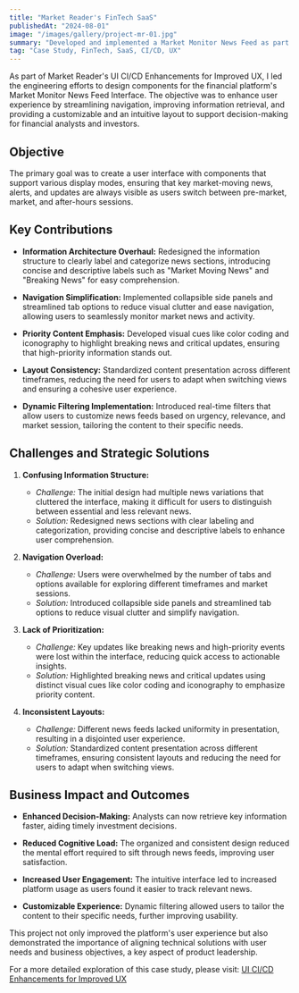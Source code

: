 ```yaml
---
title: "Market Reader's FinTech SaaS"
publishedAt: "2024-08-01"
image: "/images/gallery/project-mr-01.jpg"
summary: "Developed and implemented a Market Monitor News Feed as part of the CI/CD pipeline for the platform's MVP, ensuring real-time updates, prioritized content, and an intuitive interface to enhance user engagement and decision-making."
tag: "Case Study, FinTech, SaaS, CI/CD, UX"
---
```


As part of Market Reader's UI CI/CD Enhancements for Improved UX, I led the engineering efforts to design components for the financial platform's Market Monitor News Feed Interface. The objective was to enhance user experience by streamlining navigation, improving information retrieval, and providing a customizable and an intuitive layout to support decision-making for financial analysts and investors.

## Objective

The primary goal was to create a user interface with components that support various display modes, ensuring that key market-moving news, alerts, and updates are always visible as users switch between pre-market, market, and after-hours sessions.

## Key Contributions

-   **Information Architecture Overhaul:** Redesigned the information structure to clearly label and categorize news sections, introducing concise and descriptive labels such as "Market Moving News" and "Breaking News" for easy comprehension.

-   **Navigation Simplification:** Implemented collapsible side panels and streamlined tab options to reduce visual clutter and ease navigation, allowing users to seamlessly monitor market news and activity.

-   **Priority Content Emphasis:** Developed visual cues like color coding and iconography to highlight breaking news and critical updates, ensuring that high-priority information stands out.

-   **Layout Consistency:** Standardized content presentation across different timeframes, reducing the need for users to adapt when switching views and ensuring a cohesive user experience.

-   **Dynamic Filtering Implementation:** Introduced real-time filters that allow users to customize news feeds based on urgency, relevance, and market session, tailoring the content to their specific needs.

## Challenges and Strategic Solutions

1. **Confusing Information Structure:**

    - _Challenge:_ The initial design had multiple news variations that cluttered the interface, making it difficult for users to distinguish between essential and less relevant news.
    - _Solution:_ Redesigned news sections with clear labeling and categorization, providing concise and descriptive labels to enhance user comprehension.

2. **Navigation Overload:**

    - _Challenge:_ Users were overwhelmed by the number of tabs and options available for exploring different timeframes and market sessions.
    - _Solution:_ Introduced collapsible side panels and streamlined tab options to reduce visual clutter and simplify navigation.

3. **Lack of Prioritization:**

    - _Challenge:_ Key updates like breaking news and high-priority events were lost within the interface, reducing quick access to actionable insights.
    - _Solution:_ Highlighted breaking news and critical updates using distinct visual cues like color coding and iconography to emphasize priority content.

4. **Inconsistent Layouts:**
    - _Challenge:_ Different news feeds lacked uniformity in presentation, resulting in a disjointed user experience.
    - _Solution:_ Standardized content presentation across different timeframes, ensuring consistent layouts and reducing the need for users to adapt when switching views.

## Business Impact and Outcomes

-   **Enhanced Decision-Making:** Analysts can now retrieve key information faster, aiding timely investment decisions.

-   **Reduced Cognitive Load:** The organized and consistent design reduced the mental effort required to sift through news feeds, improving user satisfaction.

-   **Increased User Engagement:** The intuitive interface led to increased platform usage as users found it easier to track relevant news.

-   **Customizable Experience:** Dynamic filtering allowed users to tailor the content to their specific needs, further improving usability.

This project not only improved the platform's user experience but also demonstrated the importance of aligning technical solutions with user needs and business objectives, a key aspect of product leadership.

For a more detailed exploration of this case study, please visit: [UI CI/CD Enhancements for Improved UX](https://danii-oliver-portfolio.webflow.io/blog/ui-cicd)
